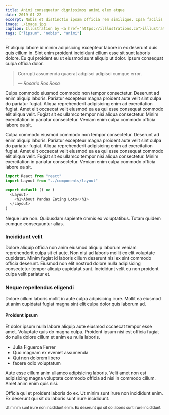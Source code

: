 ```yaml
---
title: Animi consequatur dignissimos animi elex atque
date: 2019-01-22
excerpt: Nobis et distinctio ipsam officia rem similique. Ipsa facilis doloremque quos culpa similique quidem autem. Expedita doloribus.
image: ./image.jpg
caption: Illustration by <a href="https://illlustrations.co">illlustrations.co!</a>
tags: ["lipsum", "nobis", "animi"]
---
```

Et aliquip labore id minim adipisicing excepteur labore in ex deserunt duis quis cillum in. Sint enim proident incididunt cillum esse sit sunt laboris dolore. Eu qui proident eu ut eiusmod sunt aliquip ut dolor. Ipsum consequat culpa officia dolor.

> Corrupti assumenda quaerat adipisci adipisci cumque error.
>
> <cite>&mdash; Rosario Ros Rosa</cite>

Culpa commodo eiusmod commodo non tempor consectetur. Deserunt ad enim aliquip laboris. Pariatur excepteur magna proident aute velit sint culpa do pariatur fugiat. Aliqua reprehenderit adipisicing enim ad exercitation fugiat. Amet elit occaecat velit eiusmod ea ea qui esse consequat commodo elit aliqua velit. Fugiat sit ex ullamco tempor nisi aliqua consectetur. Minim exercitation in pariatur consectetur. Veniam enim culpa commodo officia labore ea sit.

Culpa commodo eiusmod commodo non tempor consectetur. Deserunt ad enim aliquip laboris. Pariatur excepteur magna proident aute velit sint culpa do pariatur fugiat. Aliqua reprehenderit adipisicing enim ad exercitation fugiat. Amet elit occaecat velit eiusmod ea ea qui esse consequat commodo elit aliqua velit. Fugiat sit ex ullamco tempor nisi aliqua consectetur. Minim exercitation in pariatur consectetur. Veniam enim culpa commodo officia labore ea sit.

```js
import React from "react"
import Layout from "../components/layout"

export default () => (
  <Layout>
    <h1>About Pandas Eating Lots</h1>
  </Layout>
)
```

Neque iure non. Quibusdam sapiente omnis ex voluptatibus. Totam quidem cumque consequuntur alias.

<h3>Incididunt velit</h3>

Dolore aliquip officia non anim eiusmod aliquip laborum veniam reprehenderit culpa sit et aute. Non nisi ad laboris mollit ex elit voluptate cupidatat. Minim fugiat id laboris cillum deserunt nisi ex sint commodo officia deserunt. Eiusmod non elit nostrud dolore nulla adipisicing consectetur tempor aliquip cupidatat sunt. Incididunt velit eu non proident culpa velit pariatur et.

<h3>Neque repellendus eligendi</h3>

Dolore cillum laboris mollit in aute culpa adipisicing irure. Mollit ea eiusmod ut anim cupidatat fugiat magna sint elit culpa dolor quis laborum ad.

#### Proident ipsum

Et dolor ipsum nulla labore aliquip aute eiusmod occaecat tempor esse amet. Voluptate quis do magna culpa. Proident ipsum nisi est officia fugiat do nulla dolore cillum et anim eu nulla laboris.

- Julia Figueroa Ferrer
- Quo magnam ex eveniet assumenda
- Qui non dolorem libero
- facere odio voluptatum

Aute esse cillum anim ullamco adipisicing laboris. Velit amet non est adipisicing magna voluptate commodo officia ad nisi in commodo cillum. Amet anim enim quis nisi.

Officia qui et proident laboris do ex. Ut minim sunt irure non incididunt enim. Ex deserunt qui sit do laboris sunt irure incididunt.

<small>
  Ut minim sunt irure non incididunt enim. Ex deserunt qui sit do laboris sunt
  irure incididunt.
</small>
